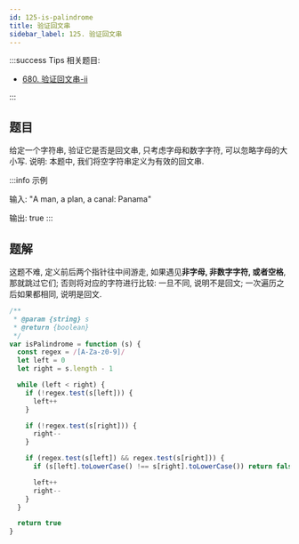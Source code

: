 ```yaml
---
id: 125-is-palindrome
title: 验证回文串
sidebar_label: 125. 验证回文串
---
```


:::success Tips
相关题目:

- [680. 验证回文串-ii](/leetcode/easy/680-valid-palindrome)

:::

## 题目

给定一个字符串, 验证它是否是回文串, 只考虑字母和数字字符, 可以忽略字母的大小写. 说明: 本题中, 我们将空字符串定义为有效的回文串.

:::info 示例

输入: "A man, a plan, a canal: Panama"

输出: true
:::

## 题解

这题不难, 定义前后两个指针往中间游走, 如果遇见**非字母, 非数字字符, 或者空格**, 那就跳过它们; 否则将对应的字符进行比较: 一旦不同, 说明不是回文; 一次遍历之后如果都相同, 说明是回文.

```ts
/**
 * @param {string} s
 * @return {boolean}
 */
var isPalindrome = function (s) {
  const regex = /[A-Za-z0-9]/
  let left = 0
  let right = s.length - 1

  while (left < right) {
    if (!regex.test(s[left])) {
      left++
    }

    if (!regex.test(s[right])) {
      right--
    }

    if (regex.test(s[left]) && regex.test(s[right])) {
      if (s[left].toLowerCase() !== s[right].toLowerCase()) return false

      left++
      right--
    }
  }

  return true
}
```
